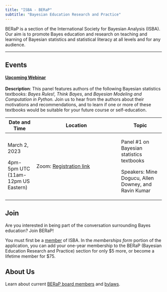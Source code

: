 ```yaml
---
title: "ISBA - BERaP"
subtitle: "Bayesian Education Research and Practice"
---
```


BERaP is a section of the International Society for Bayesian Analysis (ISBA). Our aim is to promote Bayes education and research on teaching and learning of Bayesian statistics and statistical literacy at all levels and for any audience.

------------------------------------------------------------------------

## Events

#### [Upcoming Webinar]{.underline}

**Description**: This panel features authors of the following Bayesian statistics textbooks: *Bayes Rules!, Think Bayes*, and *Bayesian Modeling and Computation in Python.* Join us to hear from the authors about their motivations and recommendations, and to learn if one or more of these textbooks would be suitable for your future course or self-education.

+------------------------------------+----------------------------------------------------------------------------------------------------------+------------------------------------------------------+
| Date and Time                      | Location                                                                                                 | Topic                                                |
+====================================+==========================================================================================================+======================================================+
| March 2, 2023                      | Zoom: [Registration link](https://us06web.zoom.us/meeting/register/tZMldOusrDksHdWeQ2nsG91sDSKuK4pNS4nq) | Panel #1 on Bayesian statistics textbooks            |
|                                    |                                                                                                          |                                                      |
| 4pm-5pm UTC (11am-12pm US Eastern) |                                                                                                          | Speakers: Mine Dogucu, Allen Downey, and Ravin Kumar |
+------------------------------------+----------------------------------------------------------------------------------------------------------+------------------------------------------------------+

## Join

Are you interested in being part of the conversation surrounding Bayes education? Join BERaP!

You must first be a [member](https://bayesian.org/membership/joinrenew/) of ISBA. In the *memberships form* portion of the application, you can add your one-year membership to the BERaP (Bayesian Education Research and Practice) section for only \$5 more, or become a lifetime member for \$75.

## About Us

Learn about current [BERaP board members](about.qmd) and [bylaws](bylaws.qmd).
